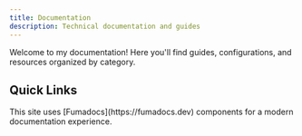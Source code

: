 ```yaml
---
title: Documentation
description: Technical documentation and guides
---
```


Welcome to my documentation! Here you'll find guides, configurations, and resources organized by category.

## Quick Links

<Cards>
  <Card title="Good Stuff" href="/docs/goodstuff" description="My favorite tools and configurations" />
  <Card title="Linux Guides" href="/docs/linux" description="Linux tips, tricks, and configurations" />
  <Card title="Projects" href="/docs/projects" description="Current and past projects" />
  <Card title="Bookmarks" href="/docs/bookmarks" description="Useful resources and links" />
</Cards>

<Callout title="Built with Fumadocs" type="info">
This site uses [Fumadocs](https://fumadocs.dev) components for a modern documentation experience.
</Callout>
